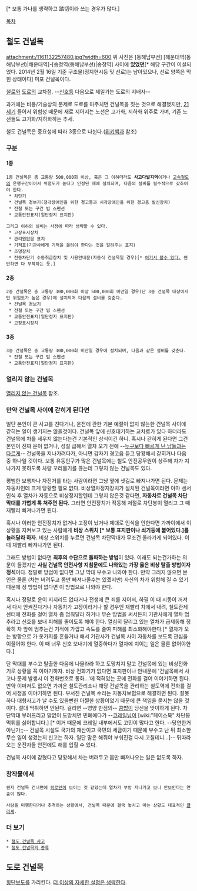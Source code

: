 {{{+1 踏み切り}}}[* 보통 가나를 생략하고 踏切이라 쓰는 경우가 많다.]{{{+1 (일본어) / 岔路口(중국어) / Railroad crossing(영어) }}}

[[목차]]
== 철도 건널목 ==
attachment:/1161132257480.jpg?width=600
위 사진은 [동해남부선] [해운대역(동해남부선)|해운대역]-[송정역(동해남부선)|송정역] 사이에 '''있었던'''[* 해당 구간이 이설되었다. 2014년 2월 16일 기준 구조물(정지현시등 및 선로)는 남아있으나, 선로 양쪽은 막힌 상태이다] 미포 건널목이다. 

[[철로]]와 [[도로]]의 교차점. --[[신호등]] 다음으로 제일가는 도로의 지배자--

과거에는 비용/기술상의 문제로 도로를 마주치면 건널목을 짓는 것으로 해결했지만, [[21세기]] 들어서 위험성 때문에 새로 지어지는 노선은 고가화, 지하화 위주로 가며, 기존 노선들도 고가화/지하화하는 추세.

철도 건널목은 중요성에 따라 3종으로 나뉜다.([[위키백과]] 참조)

=== 구분 ===
==== 1종 ====
 1종 건널목은 총 교통량 500,000회 이상, 혹은 그 이하더라도 '''사고다발지역'''이거나 [[고속철도]]의 운행구간이어서 위험도가 높다고 인정된 때에 설치되며, 다음의 설비를 필수적으로 갖추어야 한다.
  * 차단기 
  * 건널목 경보기(청각장애인을 위한 경고등과 시각장애인을 위한 경고음 발신장치)
  * 전철 또는 구간 빔 스펜션
  * 교통안전표지(일단정지 표지판)

 그리고 이하의 설비는 사정에 따라 생략할 수 있다.
  * 고장표시장치
  * 관리원없음 표지
  * 기적표(기관사에게 기적을 울려야 한다는 것을 알려주는 표지)
  * 조명장치
  * 전동차단기 수동취급장치 및 사용안내문(자동식 건널목일 경우)[* [http://blog.naver.com/come1909?Redirect=Log&logNo=90101036203 여기서 볼수 있다.] 웬만하면 다 부착하는 듯.]

==== 2종 ====
 2종 건널목은 총 교통량 300,000회 이상 500,000회 미만일 경우(단 3종 건널목 대상이지만 위험도가 높은 경우)에 설치되며 다음의 설비를 갖춘다.
  * 건널목 경보기
  * 전철 또는 구간 빔 스펜션
  * 교통안전표지(일단정지 표지판)
  * 고장표시장치

==== 3종 ====
 3종 건널목은 총 교통량 300,000회 미만일 경우에 설치되며, 다음과 같은 설비를 갖춘다.
  * 전철 또는 구간 빔 스펜션
  * 교통안전표지(일단정지 표지판)

=== 열리지 않는 건널목 ===
[[열리지 않는 건널목]] 참조.

=== 만약 건널목 사이에 갇히게 된다면 ===
일단 본인이 큰 사고를 친다거나, 운전에 관한 기본 예절이 없지 않는한 건널목 사이에 갇히는 일이 생기지는 않을것이다. 건널목 앞에 신호대기하는 교차로가 있다 하더라도 건널목에 차를 세우지 않는다는건 기본적인 상식이긴 하니. 혹시나 갇히게 된다면 그건 본인이 진짜 운이 없거나, 성질 급해서 열차 오기 전에 --[[누구보다 빠르게 난 남들과는 다르게]]-- 건널목을 지나가려다가, 아니면 갑자기 경고음 듣고 당황해서 갇히거나 다음 중 하나일 것이다. 보통 유동인구가 많은 건널목에는 철도 안전공무원이 상주해 차가 지나가지 못하도록 차량 꼬리물기를 끊는데 그렇지 않는 건널목도 있다.

평범한 보행자나 자전거를 타는 사람이라면 그냥 옆에 샛길로 빠져나가면 된다. 문제는 자동차인데 크게 당황할 필요 없다. 비상열차정지장치가 설치된 건널목이라면 아마 센서 인식 후 열차가 자동으로 비상정지할텐데 그렇지 않은것 같다면, '''자동차로 건널목 차단막대를 가볍게 톡 쳐주면 된다.''' 그러면 안전장치가 작동해 저절로 차단봉이 열리고 그 때 재빨리 빠져나가면 된다.

혹시나 이러한 안전장치가 없거나 고장이 났거나 제대로 인식을 안한다면 가까이에서 이 상황을 지켜보고 있는 사람에게 '''비상 스위치 [* 보통 표지판이나 쇠기둥에 붙어있다.]를 눌러달라 하자.''' 비상 스위치를 누르면 건널목 차단막대가 무조건 올라가게 되어있다. 이 때 재빨리 빠져나가면 된다.

그래도 방법이 없다면 '''최후의 수단으로 돌파하는 방법'''이 있다. 이래도 되는건가하는 의문이 들겠지만 '''사실 건널목 안전사항 지침문에도 나와있는 가장 옳은 비상 탈출 방법이자 정석'''이다. 정말로 방법이 없다면 그냥 막대 부수고 나와야 한다. 만약 그러지 않으면 본인은 물론 (차는 버려두고 몸만 빠져나올수는 있겠지만) 자신의 차가 위험해 질 수 있기 때문에 정 방법이 없다면 이 방법으로 나와야 한다.

혹시나 정말로 운이 지지리도 없다거나 전생에 큰 죄를 지어서, 하필 이 때 시동이 꺼져서 다시 안켜진다거나 자동차가 고장이라거나 할 경우엔 재빨리 차에서 내려, 철도관제센터에 전화를 걸어 열차 좀 멈춰달라 하거나 무슨 방법을 써서든지 기관사에게 열차 멈추라고 신호를 보내 피해를 줄이도록 해야 한다. 열심히 달리고 있는 열차가 급제동해 정확히 차 앞에 멈추는건 기적에 가깝고 속도를 줄여 피해를 최소화해야한다.[* 열차가 오는 방향으로 가 옷가지를 흔들거나 해서 기관사가 건널목 사이 자동차를 보도록 관심을 이끌어야 한다. 이 때 너무 신호 보내기에 열중하다가 열차에 치이는 일은 물론 없어야한다.]

단 막대를 부수고 탈출한 다음에 나몰라라 하고 도망치지 말고 건널목에 있는 비상전화기로 상황을 꼭 이야기하자. 비상 전화기가 없다면 표지판이나 안내문에 '건널목에서 사고나 문제 발생시 이 전화번호로 통화...'에 적혀있는 곳에 전화를 걸어 이야기하면 된다. 만약 이마저도 없으면 가까운 철도관리소나 해당 건널목을 관리하는 철도역에 전화를 걸어 사정을 이야기하면 된다. 부서진 건널목 수리는 자동차보험으로 해결하면 된다. 잘못하다 대형사고가 날 수도 있을뻔한 아찔한 상황이었기 때문에 큰 책임을 묻지는 않을 것이다. 절대 먹튀하면 안된다. 걸리면 --영양 만점의-- [[콩밥]]이 당신을 맞이하게 된다. 차단막대 부러뜨리고 말없이 도망치면 민폐에다가 --[[코레일]]님이 [wiki:"페이스북" 차단봉 먹튀를 싫어합니다.] [* 이거 때문에 코레일 내부에서도 고민이 많다고 한다. --당연한거 아닌가;;-- 건널목 시설도 국가의 재산이고 국민의 세금이기 때문에 부수고 난 뒤 최소한 무슨 일이 생겼는지 신고는 하자. 일단 말은 해줘야 부숴진걸 다시 고칠테니...]-- 뒤따라 오는 운전자들 안전에도 해를 입힐 수 있다.

건널목 사이에 갇혔다고 당황해서 차는 버려두고 몸만 빠져나오는 일은 없도록 하자.

=== 창작물에서 ===
 웬지 건널목 건너편에 [[히로인]]이 보이는 것 같았는데 열차가 부앙 지나가고 보니 안보인다는 연출이 많다.

 사람을 미행한다거나 추격하는 상황에서, 건널목 때문에 결국 놓치고 마는 상황도 대표적인 [[클리셰]].

=== 더 보기 ===
 * [[철도 건널목 사고]]
 * [http://rail-story.com/150094921968 철도 건널목의 종류]

== 도로 건널목 ==
[[횡단보도]]를 가리킨다. [[더 이상의 자세한 설명은 생략한다]].
